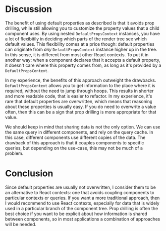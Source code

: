 # Discussion

The benefit of using default properties as described is that it avoids prop drilling, while still allowing you to customize the property
values that a child component uses. By using nested `DefaultPropsContext` instances, you have a lot of flexibitily in deciding which parts
of the render tree see which default values.
This flexibility comes at a price though: default properties can originate from _any_ `DefaultPropsContext` instance higher up in the tree.
In this sense, it is different from most other React contexts. To put it in another way: when a component declares that it accepts a
default property, it doesn't care where this property comes from, as long as it's provided by a `DefaultPropsContext`.

In my experience, the benefits of this approach outweight the drawbacks. `DefaultPropsContext` allows you to get information
to the place where it is required, without the need to jump through hoops. This results in shorter and more readable code, that is
easier to refactor. In my experience, it's rare that default properties are overwritten, which means that reasoning about
these properties is usually easy. If you do need to overwrite a value often, then this can be a sign that prop drilling is more
appropriate for that value.

We should keep in mind that sharing data is not the only option. We can use the same query in different components,
and rely on the query cache. In this case, different components use different copies of the data. The drawback of this approach
is that it couples components to specific queries, but depending on the use-case, this may not be much of a problem.

# Conclusion

Since default properties are usually not overwritten, I consider them to be an alternative to React contexts: one that avoids
coupling components to particular contexts or queries. If you want a more traditional approach, then I would recommend to use React contexts, especially for data that is widely used in a particular branch of the component tree. Prop drilling is often the best
choice if you want to be explicit about how information is shared between components, so in most applications a combination of
approaches will be needed.
